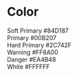 
<Meta title="Style/Color"/>

# Color

<div className="w-[200px] h-[200px] bg-green-500">
Soft Primary
#84D187
</div>

<div>
Primary
#00B207
</div>

<div>
Hard Primary
#2C742F
</div>

<div>
Warning
#FF8A00
</div>


<div>
Danger
#EA4B48
</div>

<div>
White
#FFFFFF
</div>